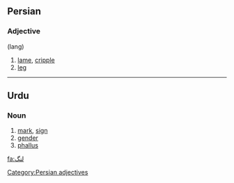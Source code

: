 ==Persian==

===Adjective===
'''{{fa-Arab|لنگ}}''' (lang)

# [[lame]], [[cripple]]
# [[leg]]

[[Category:Persian adjectives]]

----

==Urdu==

===Noun===
{{ur-noun|tr=liṅg|g=m|hi=लिंङ्ग|hi2=लिंग}}

# [[mark]], [[sign]]
# [[gender]]
# [[phallus]]

[[fa:لنگ]]